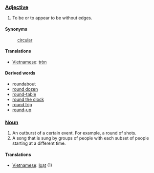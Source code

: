 ===[[Adjective]]===
#To be or to appear to be without edges.

====Synonyms====
:[[circular]]

====Translations====
*[[Vietnamese]]: [[tròn]]

====Derived words====
*[[roundabout]]
*[[round dozen]]
*[[round-table]]
*[[round the clock]]
*[[round trip]]
*[[round-up]]

===[[Noun]]===
#An outburst of a certain event. For example, a round of shots.
#A song that is sung by groups of people with each subset of people starting at a different time.

====Translations====
*[[Vietnamese]]: [[loạt]] (1)